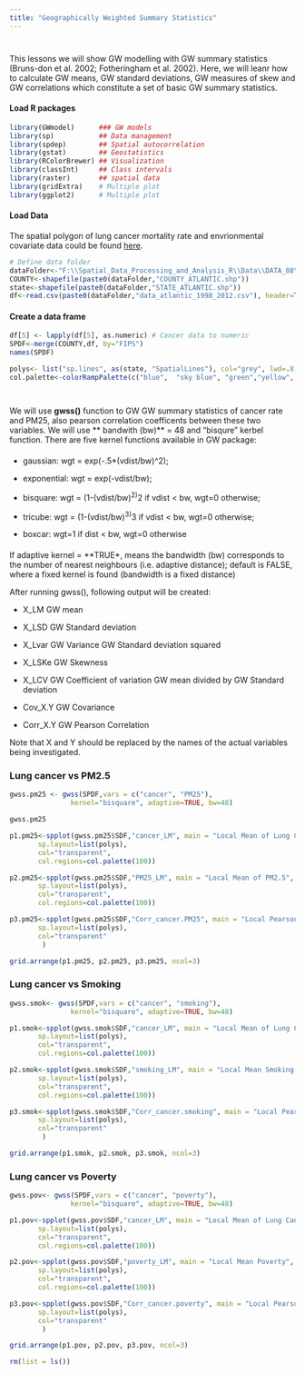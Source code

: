 ```yaml
---
title: "Geographically Weighted Summary Statistics"
---
```

<div style="margin-bottom:40px;">
</div>


This lessons we will show  GW modelling with GW summary statistics (Bruns-don et al. 2002; Fotheringham et al. 2002). Here, we will leanr how to calculate GW means, GW standard deviations, GW measures of skew and GW correlations which constitute a set of basic GW summary statistics. 

#### Load R packages


```r
library(GWmodel)      ### GW models
library(sp)           ## Data management
library(spdep)        ## Spatial autocorrelation
library(gstat)        ## Geostatistics
library(RColorBrewer) ## Visualization
library(classInt)     ## Class intervals
library(raster)       ## spatial data
library(gridExtra)    # Multiple plot
library(ggplot2)      # Multiple plot
```


#### Load Data

The spatial polygon of lung cancer mortality rate and envrionmental covariate data could be found  [here](https://www.dropbox.com/s/d6nnlu2da93mp48/DATA_08.7z?dl=0). 


```r
# Define data folder
dataFolder<-"F:\\Spatial_Data_Processing_and_Analysis_R\\Data\\DATA_08\\"
COUNTY<-shapefile(paste0(dataFolder,"COUNTY_ATLANTIC.shp"))
state<-shapefile(paste0(dataFolder,"STATE_ATLANTIC.shp"))
df<-read.csv(paste0(dataFolder,"data_atlantic_1998_2012.csv"), header=T)
```

#### Create a data frame

```r
df[5] <- lapply(df[5], as.numeric) # Cancer data to numeric
SPDF<-merge(COUNTY,df, by="FIPS")
names(SPDF)
```

```r
polys<- list("sp.lines", as(state, "SpatialLines"), col="grey", lwd=.8,lty=1)
col.palette<-colorRampPalette(c("blue",  "sky blue", "green","yellow", "red"),space="rgb",interpolate = "linear")
```

<div style="margin-bottom:42px;">
</div>

We will use **gwss()** function to GW  GW summary statistics of cancer rate and PM25, also  pearson correlation coefficents between these two variables. We will use ** bandwith (bw)** = 48 and "bisqure" kerbel function. There  are five  kernel functions available in GW package: 

<div style="margin-bottom:20px;">
</div>

* gaussian: wgt = exp(-.5*(vdist/bw)^2);

* exponential: wgt = exp(-vdist/bw);

* bisquare: wgt = (1-(vdist/bw)^2)^2 if vdist < bw, wgt=0 otherwise;

* tricube: wgt = (1-(vdist/bw)^3)^3 if vdist < bw, wgt=0 otherwise;

* boxcar: wgt=1 if dist < bw, wgt=0 otherwise 

<div style="margin-bottom:20px;">
</div>

If adaptive kernel = **TRUE*, means the bandwidth (bw) corresponds to the number of nearest neighbours (i.e. adaptive distance); default is FALSE, where a fixed kernel is found (bandwidth is a fixed distance)

After running gwss(), following output will be created: 



*  X_LM             GW mean

*  X_LSD	          GW Standard deviation

*  X_Lvar           GW Variance	GW Standard deviation squared

*  X_LSKe           GW Skewness

* X_LCV             GW Coefficient of variation	GW mean divided by GW Standard deviation

*  Cov_X.Y          GW Covariance	

*  Corr_X.Y         GW Pearson Correlation


Note that X and Y should be replaced by the names of the actual variables being investigated. 

<div style="margin-bottom:20px;">
</div>

### Lung  cancer vs PM2.5

```r
gwss.pm25 <- gwss(SPDF,vars = c("cancer", "PM25"),
               kernel="bisquare", adaptive=TRUE, bw=48)
```

```r
gwss.pm25
```

```r
p1.pm25<-spplot(gwss.pm25$SDF,"cancer_LM", main = "Local Mean of Lung Cancer", 
       sp.layout=list(polys),
       col="transparent",
       col.regions=col.palette(100))

p2.pm25<-spplot(gwss.pm25$SDF,"PM25_LM", main = "Local Mean of PM2.5", 
       sp.layout=list(polys),
       col="transparent",
       col.regions=col.palette(100))

p3.pm25<-spplot(gwss.pm25$SDF,"Corr_cancer.PM25", main = "Local Pearson Correlation", 
       sp.layout=list(polys),
       col="transparent"
        )
```

```r
grid.arrange(p1.pm25, p2.pm25, p3.pm25, ncol=3)
```

<div style="margin-bottom:20px;">
</div>

### Lung  cancer vs Smoking

```r
gwss.smok<- gwss(SPDF,vars = c("cancer", "smoking"),
               kernel="bisquare", adaptive=TRUE, bw=48)
```


```r
p1.smok<-spplot(gwss.smok$SDF,"cancer_LM", main = "Local Mean of Lung Cancer", 
       sp.layout=list(polys),
       col="transparent",
       col.regions=col.palette(100))

p2.smok<-spplot(gwss.smok$SDF,"smoking_LM", main = "Local Mean Smoking Prevelance", 
       sp.layout=list(polys),
       col="transparent",
       col.regions=col.palette(100))

p3.smok<-spplot(gwss.smok$SDF,"Corr_cancer.smoking", main = "Local Pearson Correlation", 
       sp.layout=list(polys),
       col="transparent"
        )
```

```r
grid.arrange(p1.smok, p2.smok, p3.smok, ncol=3)
```

<div style="margin-bottom:20px;">
</div>


### Lung  cancer vs Poverty

```r
gwss.pov<- gwss(SPDF,vars = c("cancer", "poverty"),
               kernel="bisquare", adaptive=TRUE, bw=48)
```


```r
p1.pov<-spplot(gwss.pov$SDF,"cancer_LM", main = "Local Mean of Lung Cancer", 
       sp.layout=list(polys),
       col="transparent",
       col.regions=col.palette(100))

p2.pov<-spplot(gwss.pov$SDF,"poverty_LM", main = "Local Mean Poverty", 
       sp.layout=list(polys),
       col="transparent",
       col.regions=col.palette(100))

p3.pov<-spplot(gwss.pov$SDF,"Corr_cancer.poverty", main = "Local Pearson Correlation", 
       sp.layout=list(polys),
       col="transparent"
        )
```

```r
grid.arrange(p1.pov, p2.pov, p3.pov, ncol=3)
```



```r
rm(list = ls())
```


